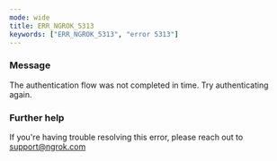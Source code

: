 ```yaml
---
mode: wide
title: ERR_NGROK_5313
keywords: ["ERR_NGROK_5313", "error 5313"]
---
```



### Message

The authentication flow was not completed in time. Try authenticating again.

<ErrorDetails />

### Further help

If you're having trouble resolving this error, please reach out to [support@ngrok.com](mailto:support@ngrok.com?subject=Help%20with%20ERR_NGROK_5313)
